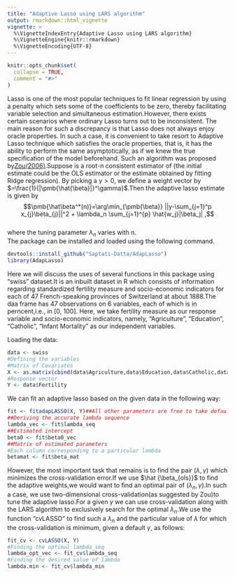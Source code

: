 ```yaml
---
title: "Adaptive Lasso using LARS algorithm"
output: rmarkdown::html_vignette
vignette: >
  %\VignetteIndexEntry{Adaptive Lasso using LARS algorithm}
  %\VignetteEngine{knitr::rmarkdown}
  %\VignetteEncoding{UTF-8}
---
```


```r
knitr::opts_chunk$set(
  collapse = TRUE,
  comment = "#>"
)
```

Lasso is one of the most popular techniques to fit linear regression by using a penalty which sets some of the coefficients to be zero, thereby facilitating variable selection and simultaneous estimation.However, there exists certain scenarios where ordinary Lasso turns out to be inconsistent. The main reason for such a discrepancy is that Lasso does not always enjoy oracle properties. In such a case, it is convenient to take resort to Adaptive Lasso technique which satisfies the oracle properties, that is, it has the ability to perform the same asymptotically, as if we knew the true specification of the model beforehand. Such an algorithm was proposed by[Zou(2006)]({https://www.tandfonline.com/doi/abs/10.1198/016214506000000735).Suppose \pmb{$\hat{\beta}$} is a root-n consistent estimator of \pmb{$\beta^*$} (the initial estimate could be the OLS estimator or the estimate obtained by fitting Ridge regression). By picking a $\gamma >0$, we define a weight vector \textbf{w} by \pmb{$\hat{w}$}$=\frac{1}{|\pmb{\hat{\beta}|}^\gamma}$.Then the adaptive lasso estimate is given by $$\pmb{\hat\beta^*(n)}=\arg\min_{\pmb{\beta}} ||y-\sum_{j=1}^p x_{j}\beta_{j}||^2 + \lambda_n \sum_{j=1}^{p} \hat{w_j}|\beta_j| ,$$\
where the tuning parameter $\lambda_n$ varies with n.\
The package can be installed and loaded using the following command.
```r
devtools::install_github("Saptati-Datta/AdapLasso")
library(AdapLasso)
```

Here we will discuss the uses of several functions in this package using "swiss" dataset.It is an inbuilt dataset in R which consists of information regarding standardized fertility measure and socio-economic indicators for each of 47 French-speaking provinces of Switzerland at about 1888.The daa frame has 47 observations on 6 variables, each of which is in perncent,i.e., in [0, 100].
Here, we take fertility measure as our response variable and socio-economic indicators, namely, "Agriculture", "Education", "Catholic", "Infant Mortality" as our independent variables.

Loading the data:
```r
data <- swiss
#Defining the variables
#Matrix of Covariates
X <- as.matrix(cbind(data$Agriculture,data$Education,data$Catholic,data$Infant.Mortality))
#Response vector
Y <- data$Fertility
```

We can fit an adaptive lasso based on the given data in the following way:
```r
fit <- fitadapLASSO(X, Y)##All other parameters are free to take default values
##Deriving the accurate lambda sequence
lambda_vec <- fit$lambda_seq
##Estimated intercept
beta0 <- fit$beta0_vec
##Matrix of estimated parameters 
#Each column corresponding to a particular lambda
betamat <- fit$beta_mat
```

However, the most important task that remains is to find the pair $(\lambda, \gamma)$ which minimizes the cross-validation error.If we use $\hat {\beta_{ols}}$ to find the adaptive weights,we would want to find an optimal pair of $(\lambda_n,\gamma)$.In such a case, we use two-dimensional cross-validation(as suggested by Zou)to tune the adaptive lasso.For a given $\gamma$ we can use cross-validation along with the LARS algorithm to exclusively search for the optimal $\lambda_n$.We use the function "cvLASSO" to find such a $\lambda_n$ and the particular value of $\lambda$ for which the cross-validation is minimum, given a default $\gamma$, as follows:
```r
fit_cv <- cvLASSO(X, Y)
#Finding the optimal lambda_seq
lambda_opt_vec <- fit_cv$lambda_seq
#Finding the desired value of lambda 
lambda.min <- fit_cv$lambda_min
```
